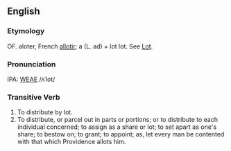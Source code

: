 ==English==
===Etymology===
OF. aloter, French [[allotir]]; a (L. ad) + lot lot.  See [[Lot]].

===Pronunciation===
IPA: [[WEAE]] /ʌˈlot/

===Transitive Verb===
# To distribute by lot.
# To distribute, or parcel out in parts or portions; or to distribute to each individual concerned; to assign as a share or lot; to set apart as one's share; to bestow on; to grant; to appoint; as, let every man be contented with that which Providence allots him.
<!-- material copied from Webster's Revised Unabridged Dictionary (1913) -->